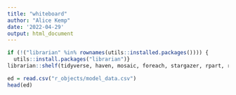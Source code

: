 ```yaml
---
title: "whiteboard"
author: "Alice Kemp"
date: '2022-04-29'
output: html_document
---
```




```r
if (!("librarian" %in% rownames(utils::installed.packages()))) {
  utils::install.packages("librarian")}
librarian::shelf(tidyverse, haven, mosaic, foreach, stargazer, rpart, rpart.plot, caret, dplyr, mosaic, here, rsample, modelr, purrr, randomForest, randomForestExplainer, gbm, pdp, clusterR, cluster, clue, factoextra, lme4, viridis, ggspatial, basemaps, sf, rgeos, maptools, fdm2id, ggmap, scales, vip, kable, kableExtra)

ed = read.csv("r_objects/model_data.csv")
head(ed)
```
